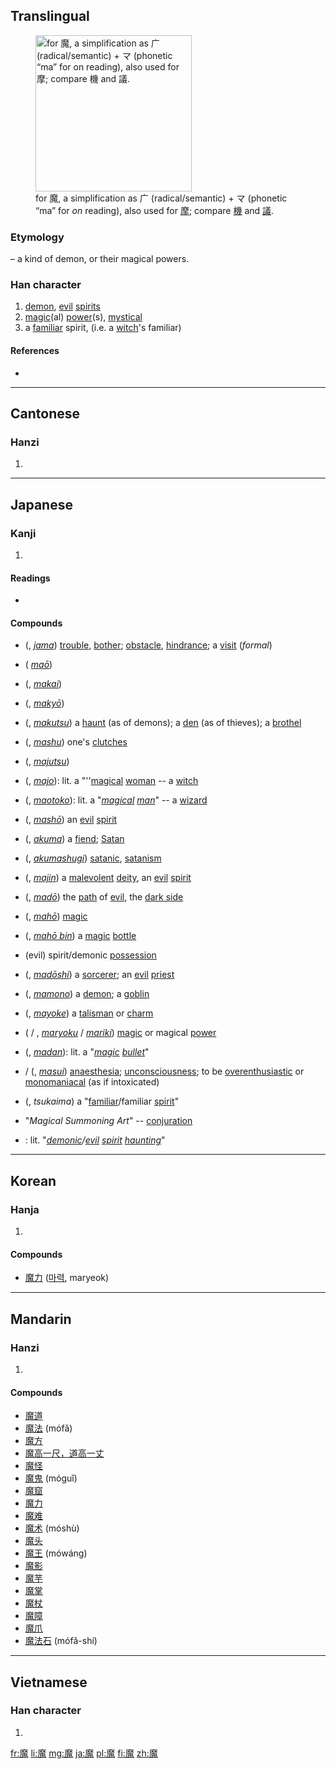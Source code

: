 ==Translingual==
[[File:RYAKUJI ma.png|thumb|right|250px|{{w|Ryakuji}} for 魔, a {{w|phono-semantic}} simplification as 广 (radical/semantic) + マ (phonetic “ma” for ''on'' reading), also used for [[摩#Japanese|摩]]; compare [[機#Japanese|機]] and [[議#Japanese|議]].]]

===Etymology===
{{Han compound|麻|鬼|t2=demon|ls=psc|c1=p|c2=s}} – a kind of demon, or their magical powers.

===Han character===
{{Han char|rn=194|rad=鬼|as=11|sn=21|four=0021<sub>3</sub>|canj=戈金竹山戈 (ICHUI), 戈木竹山戈 (IDHUI)}}

# [[demon]], [[evil]] [[spirits]]
# [[magic]](al) [[power]](s), [[mystical]]
# a [[familiar]] spirit, (i.e. a [[witch]]'s familiar)

====References====
* {{Han ref|kx=1462.670|dkj=45906|dj=1997.020|hdz=74436.110|uh=9B54|ud=39764|bh=C55D|bd=50525}}

----

==Cantonese==

===Hanzi===
{{yue-hanzi|jyut=|y=mo1}}

# {{defn|lang=yue|sort=鬼11}}

----

==Japanese==

===Kanji===
{{ja-kanji|grade=c|rs=鬼11}}

# {{defn|lang=ja|sort=鬼11}}

====Readings====
* {{ja-readings
| on=<!--
-->{{l|ja|ま}} (''[[ma]]'')
| kun=<!--
-->
}}

====Compounds====
{{top2}}
* {{l|ja|邪魔}} ({{l|ja|じゃま}}, ''[[jama]]'') [[trouble]], [[bother]]; [[obstacle]], [[hindrance]]; a [[visit]] (''formal'')
* {{l|ja|魔王}} ({{l|ja|まおう}} ''[[maō]]'')
* {{l|ja|魔界}} ({{l|ja|まかい}}, ''[[makai]]'')
* {{l|ja|魔境}} ({{l|ja|まきょう}}, ''[[makyō]]'')
* {{l|ja|魔窟}} ({{l|ja|魔窟}}, ''[[makutsu]]'') a [[haunt]] (as of demons); a [[den]] (as of thieves); a [[brothel]]
* {{l|ja|魔手}} ({{l|ja|ましゅ}}, ''[[mashu]]'') one's [[clutches]]
* {{l|ja|魔術}} ({{l|ja|まじゅつ}}, ''[[majutsu]]'')
* {{l|ja|魔女}} ({{l|ja|まじょ}}, ''[[majo]]''): lit. a "''[[magical]] [[woman]] -- a [[witch]]
* {{l|ja|魔男}} ({{l|ja|まおとこ}}, ''[[maotoko]]''): lit. a "''[[magical]] [[man]]''" -- a [[wizard]]
* {{l|ja|魔性}} ({{l|ja|ましょう}}, ''[[mashō]]'') an [[evil]] [[spirit]]
* {{l|ja|悪魔}} ({{l|ja|あくま}}, ''[[akuma]]'') a [[fiend]]; [[Satan]]
* {{l|ja|悪魔主義}} ({{l|ja|あくましゅぎ}}, ''[[akumashugi]]'') [[satanic]], [[satanism]]
* {{l|ja|魔神}} ({{l|ja|まじん}}, ''[[majin]]'') a [[malevolent]] [[deity]], an [[evil]] [[spirit]]
* {{l|ja|魔道}} ({{l|ja|まどう}}, ''[[madō]]'') the [[path]] of [[evil]], the [[dark side]]
{{mid2}}
* {{l|ja|魔法}} ({{l|ja|まほう}}, ''[[mahō]]'') [[magic]]
* {{l|ja|魔法瓶}} ({{l|ja|まほうびん}}, ''[[mahō bin]]'') a [[magic]] [[bottle]]
* {{l|ja|魔の所有物}} (evil) spirit/demonic [[possession]]
* {{l|ja|魔導師}} ({{l|ja|まどうし}}, ''[[madōshi]]'') a [[sorcerer]]; an [[evil]] [[priest]]
* {{l|ja|魔物}} ({{l|ja|まもの}}, ''[[mamono]]'') a [[demon]]; a [[goblin]]
* {{l|ja|魔除け}} ({{l|ja|まよけ}}, ''[[mayoke]]'') a [[talisman]] or [[charm]]
* {{l|ja|魔力}} ({{l|ja|まりょく}} / {{l|ja|まりき}}, ''[[maryoku]]'' / ''[[mariki]]'') [[magic]] or magical [[power]]
* {{l|ja|魔弾}} ({{l|ja|まだん}}, ''[[madan]]''): lit. a "''[[magic]] [[bullet]]''"
* {{l|ja|魔酔}} / {{l|ja|魔睡}} ({{l|ja|ますい}}, ''[[masui]]'') [[anaesthesia]]; [[unconsciousness]]; to be [[overenthusiastic]] or [[monomaniacal]] (as if intoxicated)
* {{l|ja|使い魔}} ({{l|ja|つかいま}}, ''tsukaima'') a "[[familiar]]/familiar [[spirit]]"
* {{l|ja|召喚魔術}} "''Magical Summoning Art''" -- [[conjuration]]
* {{l|ja|魔残る}}: lit. "''[[demon]]ic/[[evil]] [[spirit]] [[haunt]]ing''"
{{bottom}}
----

==Korean==

===Hanja===
{{ko-hanja|hangeul=마|eumhun=|rv=ma|mr=ma|y=ma}}

# {{defn|lang=ko|sort=鬼11}}

====Compounds====
* [[魔力]] ([[마력]], maryeok)

----

==Mandarin==

===Hanzi===
{{cmn-hanzi|pin=[[mó]] ([[mo2]])|wg=mo<sup>2</sup>}}

# {{defn|lang=cmn|sort=鬼11}}

====Compounds====
* [[魔道]]
* [[魔法]] (mófǎ)
* [[魔方]]
* [[魔高一尺，道高一丈]]
* [[魔怪]]
* [[魔鬼]] (móguǐ)
* [[魔窟]]
* [[魔力]]
* [[魔难]]
* [[魔术]] (móshù)
* [[魔头]]
* [[魔王]] (mówáng)
* [[魔影]]
* [[魔芋]]
* [[魔掌]]
* [[魔杖]]
* [[魔障]]
* [[魔爪]]
* [[魔法石]] (mófǎ-shí)

----

==Vietnamese==

===Han character===
{{vi-hantu|[[ma]]|rs=鬼11}}

# {{defn|lang=vi|sort=鬼11}}

[[fr:魔]]
[[li:魔]]
[[mg:魔]]
[[ja:魔]]
[[pl:魔]]
[[fi:魔]]
[[zh:魔]]
